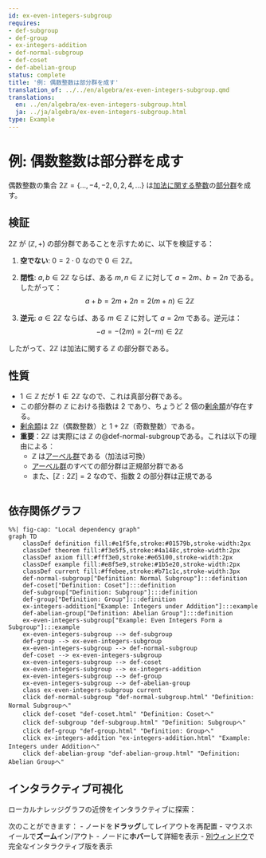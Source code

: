 ```yaml
---
id: ex-even-integers-subgroup
requires:
- def-subgroup
- def-group
- ex-integers-addition
- def-normal-subgroup
- def-coset
- def-abelian-group
status: complete
title: '例: 偶数整数は部分群を成す'
translation_of: ../../en/algebra/ex-even-integers-subgroup.qmd
translations:
  en: ../en/algebra/ex-even-integers-subgroup.html
  ja: ../ja/algebra/ex-even-integers-subgroup.html
type: Example
---
```


# 例: 偶数整数は部分群を成す

偶数整数の集合 $2\mathbb{Z} = \{..., -4, -2, 0, 2, 4, ...\}$ は[加法に関する整数](ex-integers-addition.qmd)の[部分群](def-subgroup.qmd)を成す。

## 検証

$2\mathbb{Z}$ が $(\mathbb{Z}, +)$ の部分群であることを示すために、以下を検証する：

1. **空でない**: $0 = 2 \cdot 0$ なので $0 \in 2\mathbb{Z}$。

2. **閉性**: $a, b \in 2\mathbb{Z}$ ならば、ある $m, n \in \mathbb{Z}$ に対して $a = 2m$、$b = 2n$ である。したがって：
   $$a + b = 2m + 2n = 2(m + n) \in 2\mathbb{Z}$$

3. **逆元**: $a \in 2\mathbb{Z}$ ならば、ある $m \in \mathbb{Z}$ に対して $a = 2m$ である。逆元は：
   $$-a = -(2m) = 2(-m) \in 2\mathbb{Z}$$

したがって、$2\mathbb{Z}$ は加法に関する $\mathbb{Z}$ の部分群である。

## 性質

- $1 \in \mathbb{Z}$ だが $1 \notin 2\mathbb{Z}$ なので、これは真部分群である。
- この部分群の $\mathbb{Z}$ における指数は 2 であり、ちょうど 2 個の[剰余類](def-coset.qmd)が存在する。
- [剰余類](def-coset.qmd)は $2\mathbb{Z}$（偶数整数）と $1 + 2\mathbb{Z}$（奇数整数）である。
- **重要**：$2\mathbb{Z}$ は実際には $\mathbb{Z}$ の@def-normal-subgroupである。これは以下の理由による：
  - $\mathbb{Z}$ は[アーベル群](def-abelian-group.qmd)である（加法は可換）
  - [アーベル群](def-abelian-group.qmd)のすべての部分群は正規部分群である
  - また、$[{\mathbb{Z} : 2\mathbb{Z}}] = 2$ なので、指数 2 の部分群は正規である

```mermaid
```

## 依存関係グラフ

```mermaid
%%| fig-cap: "Local dependency graph"
graph TD
    classDef definition fill:#e1f5fe,stroke:#01579b,stroke-width:2px
    classDef theorem fill:#f3e5f5,stroke:#4a148c,stroke-width:2px
    classDef axiom fill:#fff3e0,stroke:#e65100,stroke-width:2px
    classDef example fill:#e8f5e9,stroke:#1b5e20,stroke-width:2px
    classDef current fill:#ffebee,stroke:#b71c1c,stroke-width:3px
    def-normal-subgroup["Definition: Normal Subgroup"]:::definition
    def-coset["Definition: Coset"]:::definition
    def-subgroup["Definition: Subgroup"]:::definition
    def-group["Definition: Group"]:::definition
    ex-integers-addition["Example: Integers under Addition"]:::example
    def-abelian-group["Definition: Abelian Group"]:::definition
    ex-even-integers-subgroup["Example: Even Integers Form a Subgroup"]:::example
    ex-even-integers-subgroup --> def-subgroup
    def-group --> ex-even-integers-subgroup
    ex-even-integers-subgroup --> def-normal-subgroup
    def-coset --> ex-even-integers-subgroup
    ex-even-integers-subgroup --> def-coset
    ex-even-integers-subgroup --> ex-integers-addition
    ex-even-integers-subgroup --> def-group
    ex-even-integers-subgroup --> def-abelian-group
    class ex-even-integers-subgroup current
    click def-normal-subgroup "def-normal-subgroup.html" "Definition: Normal Subgroupへ"
    click def-coset "def-coset.html" "Definition: Cosetへ"
    click def-subgroup "def-subgroup.html" "Definition: Subgroupへ"
    click def-group "def-group.html" "Definition: Groupへ"
    click ex-integers-addition "ex-integers-addition.html" "Example: Integers under Additionへ"
    click def-abelian-group "def-abelian-group.html" "Definition: Abelian Groupへ"
```

## インタラクティブ可視化

ローカルナレッジグラフの近傍をインタラクティブに探索：

::: {.graph-viz data-id="ex-even-integers-subgroup" data-width="700" data-height="500"}
:::

次のことができます：
- ノードを**ドラッグ**してレイアウトを再配置
- マウスホイールで**ズーム**イン/アウト
- ノードに**ホバー**して詳細を表示
- [別ウィンドウ](../../output/interactive/ex-even-integers-subgroup.html){target="_blank"}で完全なインタラクティブ版を表示
